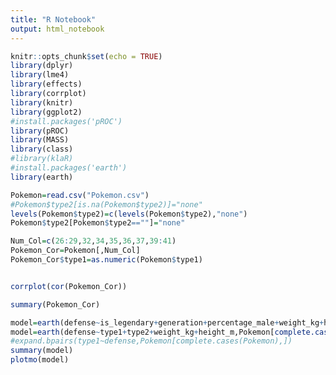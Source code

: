 ```yaml
---
title: "R Notebook"
output: html_notebook
---
```


```r
knitr::opts_chunk$set(echo = TRUE)
library(dplyr)
library(lme4)
library(effects)
library(corrplot)
library(knitr)
library(ggplot2)
#install.packages('pROC')
library(pROC)
library(MASS)
library(class)
#library(klaR)
#install.packages('earth')
library(earth)
```

```r

Pokemon=read.csv("Pokemon.csv")
#Pokemon$type2[is.na(Pokemon$type2)]="none"
levels(Pokemon$type2)=c(levels(Pokemon$type2),"none")
Pokemon$type2[Pokemon$type2==""]="none"

Num_Col=c(26:29,32,34,35,36,37,39:41)
Pokemon_Cor=Pokemon[,Num_Col]
Pokemon_Cor$type1=as.numeric(Pokemon$type1)


corrplot(cor(Pokemon_Cor))

summary(Pokemon_Cor)
```


```r
model=earth(defense~is_legendary+generation+percentage_male+weight_kg+height_m+experience_growth+speed,Pokemon[complete.cases(Pokemon),])
model=earth(defense~type1+type2+weight_kg+height_m,Pokemon[complete.cases(Pokemon),])
#expand.bpairs(type1~defense,Pokemon[complete.cases(Pokemon),])
summary(model)
plotmo(model)
```

